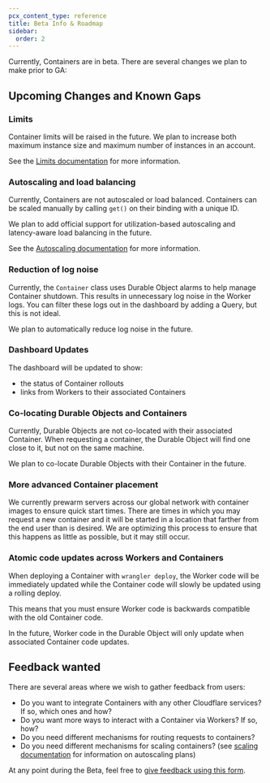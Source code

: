 ```yaml
---
pcx_content_type: reference
title: Beta Info & Roadmap
sidebar:
  order: 2
---
```


Currently, Containers are in beta. There are several changes we plan to make prior to GA:

## Upcoming Changes and Known Gaps

### Limits

Container limits will be raised in the future. We plan to increase
both maximum instance size and maximum number of instances in an account.

See the [Limits documentation](/containers/platform-details/#limits) for more information.

### Autoscaling and load balancing

Currently, Containers are not autoscaled or load balanced. Containers can be scaled manually
by calling `get()` on their binding with a unique ID.

We plan to add official support for utilization-based autoscaling and latency-aware load balancing
in the future.

See the [Autoscaling documentation](/containers/scaling-and-routing) for more information.

### Reduction of log noise

Currently, the `Container` class uses Durable Object alarms to help manage Container shutdown. This
results in unnecessary log noise in the Worker logs. You can filter these logs out in the dashboard
by adding a Query, but this is not ideal.

We plan to automatically reduce log noise in the future.

### Dashboard Updates

The dashboard will be updated to show:

- the status of Container rollouts
- links from Workers to their associated Containers

### Co-locating Durable Objects and Containers

Currently, Durable Objects are not co-located with their associated Container. When requesting a container,
the Durable Object will find one close to it, but not on the same machine.

We plan to co-locate Durable Objects with their Container in the future.

### More advanced Container placement

We currently prewarm servers across our global network with container images to ensure quick start times.
There are times in which you may request a new container and it will be started in a location that
farther from the end user than is desired. We are optimizing this process to ensure that this happens
as little as possible, but it may still occur.

### Atomic code updates across Workers and Containers

When deploying a Container with `wrangler deploy`, the Worker code will be immediately
updated while the Container code will slowly be updated using a rolling deploy.

This means that you must ensure Worker code is backwards compatible with the old Container code.

In the future, Worker code in the Durable Object will only update when associated Container code updates.

## Feedback wanted

There are several areas where we wish to gather feedback from users:

- Do you want to integrate Containers with any other Cloudflare services? If so, which ones and how?
- Do you want more ways to interact with a Container via Workers? If so, how?
- Do you need different mechanisms for routing requests to containers?
- Do you need different mechanisms for scaling containers? (see [scaling documentation](/containers/scaling-and-routing) for information on autoscaling plans)

At any point during the Beta, feel free to [give feedback using this form](https://forms.gle/CscdaEGuw5Hb6H2s7).
